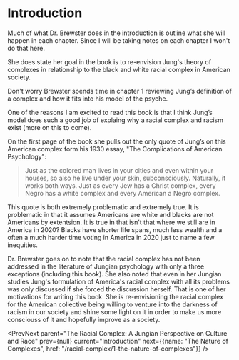 
<HtmlHeader title="Notes on The Racial Complex: A Jungian Perspective on Culture and Race: Introduction" />
<Breadcrumb parent={{name: "The Racial Complex: A Jungian Perspective on Culture and Race", href: "/racial-complex"}} />

# Introduction

Much of what Dr. Brewster does in the introduction is outline what she
will happen in each chapter. Since I will be taking notes on each chapter
I won't do that here. 

She does state her goal in the book is to re-envision Jung's theory of
complexes in relationship to the black and white racial complex in
American society.

Don't worry Brewster spends time in chapter 1 reviewing Jung&rsquo;s
definition of a complex and how it fits into his model of the psyche. 

One of the reasons I am excited to read this book is that I think
Jung&rsquo;s model does such a good job of explaing why a racial complex
and racism exist (more on this to come).

On the first page of the book she pulls out the only quote of Jung&rsquo;s
on this American complex form his 1930 essay, "The Complications of
American Psychology": 

>Just as the colored man lives in your cities and even within your
houses, so also he live under your skin, subconsciously. Naturally, it
works both ways. Just as every Jew has a Christ complex, every Negro has
a white complex and every American a Negro complex.

This quote is both extremely problematic and extremely true. It is
problematic in that it assumes Americans are white and blacks are not
Americans by extentsion. It is true in that isn't that where we still are
in America in 2020? Blacks have shorter life spans, much less wealth and
a often a much harder time voting in America in 2020 just to name a few
inequities.

Dr. Brewster goes on to note that the racial complex has not been
addressed in the literature of Jungian psychology with only a three
exceptions (including this book). She also noted that even in her Jungian
studies Jung's formulation of America's racial complex with all its
problems was only discussed if she forced the discussion herself. That is
one of her motivations for writing this book. She is re-envisioning the
racial complex for the American collective being willing to venture into
the darkness of racism in our society and shine some light on it in order
to make us more consciouss of it and hopefully improve as a society. 

<PrevNext parent="The Racial Complex: A Jungian Perspective on Culture and Race" prev={null} current="Introduction" next={{name: "The Nature of Complexes", href: "/racial-complex/1-the-nature-of-complexes"}} />
